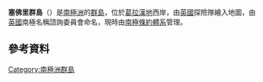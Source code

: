 {{Coord|66|4|S|65|49|W|display=title}}

'''塞佛里群島'''（{{lang-en|Saffery Islands}}）是[[南極洲|南極洲]]的[[群島|群島]]，位於[[葛拉漢地|葛拉漢地]]西岸，由[[英國|英國]]探險隊繪入地圖，由[[英國|英國]]南極名稱諮詢委員會命名，現時由[[南極條約體系|南極條約體系]]管理。

==參考資料==
{{usgs-gazetteer}}

{{DEFAULTSORT:Saffery Islands}}
[[Category:南極洲群島|Category:南極洲群島]]


{{GrahamCoast-geo-stub}}